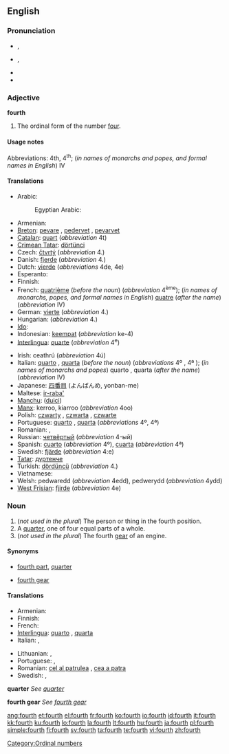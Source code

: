 {{wikipedia}}
==English==
{{ordinalbox|en|3rd|4th|5th|third|fifth|card=four}}

===Pronunciation===
* {{a|RP}} {{IPA|/fɔːθ/}}, {{SAMPA|/fO:T/}}
* {{a|GenAm}} {{IPA|/fɔɹθ/}}, {{SAMPA|/fOrT/}}
* {{audio|en-us-fourth.ogg|Audio (US)}}
* {{rhymes|ɔː(r)θ}}

===Adjective===
'''fourth'''

# The ordinal form of the number [[four]].

====Usage notes====
Abbreviations: 4th, 4<sup>th</sup>; (''in names of monarchs and popes, and formal names in English'') IV

====Translations====
{{trans-top|fourth}}
* Arabic: {{t-|ar|رابع|m|alt=رابِع|tr=raabi3|sc=Arab}}
*: Egyptian Arabic: {{tø|arz|رابع|m|tr=raabi3|sc=Arab|xs=Egyptian Arabic}}
* Armenian: {{t-|hy|չորրորդ|tr=čorrord|sc=Armn|xs=Armenian}}
* [[Breton]]: [[pevare]] {{m|f}}, [[pedervet]] {{f}}, [[pevarvet]] {{m}}
* [[Catalan]]: [[quart]] (''abbreviation'' 4t)
* [[Crimean Tatar]]: [[dörtünci]]
* Czech: [[čtvrtý]] (''abbreviation'' 4.)
* Danish: [[fjerde]] (''abbreviation'' 4.)
* Dutch: [[vierde]] (''abbreviations'' 4de, 4e)
* Esperanto: {{t-|eo|kvara|xs=Esperanto}}
* Finnish: {{t+|fi|neljäs}}
* French: [[quatrième]] (''before the noun'') (''abbreviation'' 4<sup>ème</sup>); (''in names of monarchs, popes, and formal names in English'') [[quatre]] (''after the name'') (''abbreviation'' IV)
* German: [[vierte]] (''abbreviation'' 4.)
* Hungarian: {{t+|hu|negyedik}} (''abbreviation'' 4.)
* [[Ido]]: {{t|io|quaresma}}
* Indonesian: [[keempat]] (''abbreviation'' ke-4)
* [[Interlingua]]: [[quarte]] (''abbreviation'' 4<sup>e</sup>)
{{trans-mid}}
* Irish: ceathrú (''abbreviation'' 4ú)
* Italian: [[quarto]] {{m}}, [[quarta]] {{f}} (''before the noun'') (''abbreviations'' 4º {{m}}, 4ª {{f}}); (''in names of monarchs and popes'') quarto {{m}}, quarta {{f}} (''after the name'') (''abbreviation'' IV)
* Japanese: [[四番目]] (よんばんめ, yonban-me)
* Maltese: [[ir-raba']]
* [[Manchu]]: ([[duici]])
* [[Manx]]: kerroo, kiarroo (''abbreviation'' 4oo)
* Polish: [[czwarty]] {{m}}, [[czwarta]] {{f}}, [[czwarte]] {{n}}
* Portuguese: [[quarto]] {{m}}, [[quarta]] {{f}} (''abbreviations'' 4º, 4ª)
* Romanian: {{t-|ro|patrulea|m}}, {{t-|ro|patra|f}}
* Russian: [[четвёртый]] (''abbreviation'' 4-ый)
* Spanish: [[cuarto]] {{m}} (''abbreviation'' 4º), [[cuarta]] {{f}} (''abbreviation'' 4ª)
* Swedish: [[fjärde]] (''abbreviation'' 4:e)
* [[Tatar]]: [[дүртенче]]
* Turkish: [[dördüncü]] (''abbreviation'' 4.)
* Vietnamese: {{t+|vi|thứ tư|xs=Vietnamese}}
* Welsh: pedwaredd (''abbreviation'' 4edd), pedwerydd (''abbreviation'' 4ydd)
* [[West Frisian]]: [[fjirde]] (''abbreviation'' 4e)
{{trans-bottom}}

===Noun===
{{en-noun}}

# (''not used in the plural'') The person or thing in the fourth position.
# A [[quarter]], one of four equal parts of a whole.
# (''not used in the plural'') The fourth [[gear]] of an engine.

====Synonyms====
* {{i-c|quarter}} [[fourth part]], [[quarter]]
* {{i-c|gear}} [[fourth gear]]

====Translations====

{{trans-top|person or thing in the fourth position}}
* Armenian: {{t-|hy|չորրորդ|tr=čorrord|sc=Armn|xs=Armenian}}
* Finnish: {{t+|fi|neljäs}}
* French: {{t+|fr|quatrième|m|f}}
* [[Interlingua]]: [[quarto]] {{m}}, [[quarta]] {{f}}
* Italian: {{t+|it|quarto|m}}, {{t-|it|quarta|f}}
{{trans-mid}}
* Lithuanian: {{t+|lt|ketvirtas|m|xs=Lithuanian}}, {{t+|lt|ketvirta|f|xs=Lithuanian}}
* Portuguese: {{t+|pt|quarto|m}}, {{t+|pt|quarta|f}}
* Romanian: [[cel al patrulea]] {{m}}, [[cea a patra]] {{f}}
* Swedish: {{t+|sv|fjärde|c}},  {{t+|sv|fyra|c}}
{{trans-bottom}}

'''quarter'''
''See [[quarter]]''

'''fourth gear'''
''See [[fourth gear]]''

[[Category:Ordinal numbers]]

[[ang:fourth]]
[[et:fourth]]
[[el:fourth]]
[[fr:fourth]]
[[ko:fourth]]
[[io:fourth]]
[[id:fourth]]
[[it:fourth]]
[[kk:fourth]]
[[ku:fourth]]
[[lo:fourth]]
[[la:fourth]]
[[lt:fourth]]
[[hu:fourth]]
[[ja:fourth]]
[[pl:fourth]]
[[simple:fourth]]
[[fi:fourth]]
[[sv:fourth]]
[[ta:fourth]]
[[te:fourth]]
[[vi:fourth]]
[[zh:fourth]]